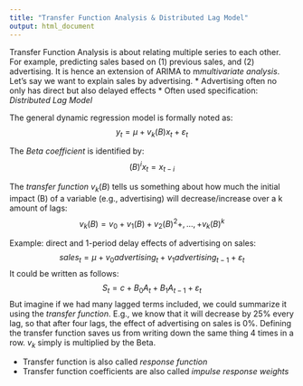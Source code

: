 ```yaml
---
title: "Transfer Function Analysis & Distributed Lag Model"
output: html_document
---
```


Transfer Function Analysis is about relating multiple series to each other. For example, predicting sales based on (1) previous sales, and (2) advertising. It is hence an extension of ARIMA to m*multivariate analysis*. Let's say we want to explain sales by advertising.
* Advertising often no only has direct but also delayed effects
* Often used specification: *Distributed Lag Model*

The general dynamic regression model is formally noted as:
$$y_t = \mu + v_k(B)x_t+\varepsilon_t$$

The *Beta coefficient* is identified by:
$$(B)^ix_t = x_{t-i}$$

The *transfer function* $v_k(B)$ tells us something about how much the initial impact (B) of a variable (e.g., advertising) will decrease/increase over a k amount of lags:
$$v_k(B) = v_0+v_1(B)+v_2(B)^2+,...,+v_k(B)^k$$

Example: direct and 1-period delay effects of advertising on sales:
$$sales_t = \mu + v_0advertising_t + v_1advertising_{t-1}+\varepsilon_t$$
It could be written as follows:
$$S_t = c + B_0A_t + B_1A_{t-1} + \varepsilon_t$$
But imagine if we had many lagged terms included, we could summarize it using the *transfer function*. E.g., we know that it will decrease by 25% every lag, so that after four lags, the effect of advertising on sales is 0%. Defining the transfer function saves us from writing down the same thing 4 times in a row. $v_k$ simply is multiplied by the Beta.

* Transfer function is also called *response function*
* Transfer function coefficients are also called *impulse response weights*


